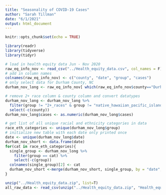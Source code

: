 ```yaml
---
title: "Seasonality of COVID-19 Cases"
author: "Sarah Tillman"
date: "6/1/2021"
output: html_document
---
```


```r
knitr::opts_chunk$set(echo = TRUE)

library(readr)
library(tidyverse)
library(tidyr)
```
```r
# load in health equity data Jun - Nov 2020
raw_eq_info_nov <- read_csv("../Health_equity_data.csv", col_names = F)
# add in column names
colnames(raw_eq_info_nov) <- c("county", "date", "group", "cases")
# only select data for Durham County, NC
durham_nov_long <- raw_eq_info_nov[ which(raw_eq_info_nov$county=="Durham County, North Carolina"), ]
```

```r
# remove 2+ race column & county column and convert datatypes
durham_nov_long <- durham_nov_long %>%
  filter(group != "2+_races" & group != "native_hawaiian_pacific_islander") %>%
  select(-c(county))
durham_nov_long$cases <- as.numeric(durham_nov_long$cases)
```

```r
# get list of all unique racial and ethnicity categories in data
race_eth_categories <- unique(durham_nov_long$group)
# initialize new table with each date only printed once
date <- unique(durham_nov_long$date)
durham_nov_short <- data.frame(date)
for(cat in race_eth_categories){
  single_group <- durham_nov_long %>%
    filter(group == cat) %>%
    select(-c(group))
  colnames(single_group)[2] <- cat
  durham_nov_short <-merge(durham_nov_short, single_group, by = "date", sort = TRUE)
}
```

```r
unzip("../Health_equity_data.zip", list=T)
all_raw_data <- read_csv(unzip("../Health_equity_data.zip", "Health_equity_data.csv"), col_names = F)
```

